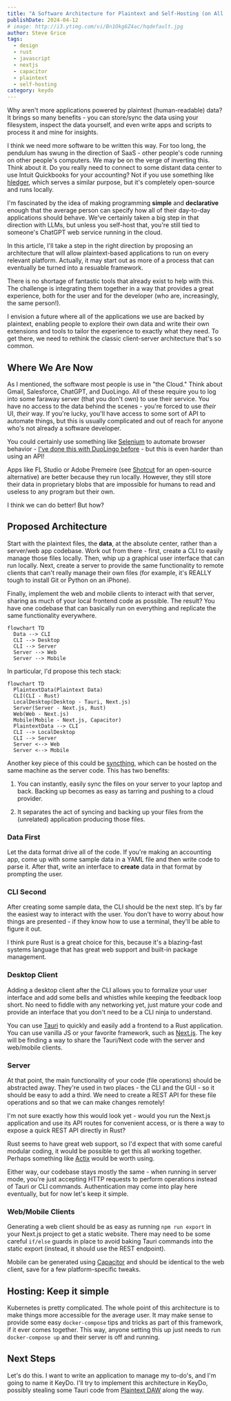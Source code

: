 ```yaml
---
title: "A Software Architecture for Plaintext and Self-Hosting (on All Platforms)"
publishDate: 2024-04-12
# image: http://i3.ytimg.com/vi/Bn1Okg6Z4ac/hqdefault.jpg
author: Steve Grice
tags:
  - design
  - rust
  - javascript
  - nextjs
  - capacitor
  - plaintext
  - self-hosting
category: keydo
---
```


Why aren't more applications powered by plaintext (human-readable) data? It brings so many benefits - you can store/sync the data using your filesystem, inspect the data yourself, and even write apps and scripts to process it and mine for insights.

I think we need more software to be written this way. For too long, the pendulum has swung in the direction of SaaS - other people's code running on other people's computers. We may be on the verge of inverting this. Think about it. Do you really need to connect to some distant data center to use Intuit Quickbooks for your accounting? Not if you use something like [hledger](https://hledger.org/), which serves a similar purpose, but it's completely open-source and runs locally.

I'm fascinated by the idea of making programming **simple** and **declarative** enough that the average person can specify how all of their day-to-day applications should behave. We've certainly taken a big step in that direction with LLMs, but unless you self-host that, you're still tied to someone's ChatGPT web service running in the cloud.

In this article, I'll take a step in the right direction by proposing an architecture that will allow plaintext-based applications to run on every relevant platform. Actually, it may start out as more of a process that can eventually be turned into a resuable framework.

There is no shortage of fantastic tools that already exist to help with this. The challenge is integrating them together in a way that provides a great experience, both for the user and for the developer (who are, increasingly, the same person!).

I envision a future where all of the applications we use are backed by plaintext, enabling people to explore their own data and write their own extensions and tools to tailor the experience to exactly what they need. To get there, we need to rethink the classic client-server architecture that's so common.

## Where We Are Now

As I mentioned, the software most people is use in "the Cloud." Think about Gmail, Salesforce, ChatGPT, and DuoLingo. All of these require you to log into some faraway server (that you don't own) to use their service. You have no access to the data behind the scenes - you're forced to use *their* UI, *their* way. If you're lucky, you'll have access to some sort of API to automate things, but this is usually complicated and out of reach for anyone who's not already a software developer.

You could certainly use something like [Selenium](../2020/90-sec/selenium-ubuntu) to automate browser behavior - [I've done this with DuoLingo before](../2020/duobot) - but this is even harder than using an API!

Apps like FL Studio or Adobe Premeire (see [Shotcut](https://shotcut.org/) for an open-source alternative) are better because they run locally. However, they still store their data in proprietary blobs that are impossible for humans to read and useless to any program but their own.

I think we can do better! But how?

## Proposed Architecture

Start with the plaintext files, the **data**, at the absolute center, rather than a server/web app codebase. Work out from there - first, create a CLI to easily manage those files locally. Then, whip up a graphical user interface that can run locally. Next, create a server to provide the same functionality to remote clients that can't really manage their own files (for example, it's REALLY tough to install Git or Python on an iPhone).

Finally, implement the web and mobile clients to interact with that server, sharing as much of your local frontend code as possible. The result? You have one codebase that can basically run on everything and replicate the same functionality everywhere.

```mermaid
flowchart TD
  Data --> CLI
  CLI --> Desktop
  CLI --> Server
  Server --> Web
  Server --> Mobile
```

In particular, I'd propose this tech stack:

```mermaid
flowchart TD
  PlaintextData(Plaintext Data)
  CLI(CLI - Rust)
  LocalDesktop(Desktop - Tauri, Next.js)
  Server(Server - Next.js, Rust)
  Web(Web - Next.js)
  Mobile(Mobile - Next.js, Capacitor)
  PlaintextData --> CLI
  CLI --> LocalDesktop
  CLI --> Server
  Server <--> Web
  Server <--> Mobile
```

Another key piece of this could be [syncthing](https://syncthing.net/), which can be hosted on the same machine as the server code. This has two benefits:

1. You can instantly, easily sync the files on your server to your laptop and back. Backing up becomes as easy as tarring and pushing to a cloud provider.

2. It separates the act of syncing and backing up your files from the (unrelated) application producing those files.


### Data First

Let the data format drive all of the code. If you're making an accounting app, come up with some sample data in a YAML file and then write code to parse it. After that, write an interface to **create** data in that format by prompting the user.

### CLI Second

After creating some sample data, the CLI should be the next step. It's by far the easiest way to interact with the user. You don't have to worry about how things are presented - if they know how to use a terminal, they'll be able to figure it out.

I think pure Rust is a great choice for this, because it's a blazing-fast systems language that has great web support and built-in package management.

### Desktop Client

Adding a desktop client after the CLI allows you to formalize your user interface and add some bells and whistles while keeping the feedback loop short. No need to fiddle with any networking yet, just mature your code and provide an interface that you don't need to be a CLI ninja to understand.

You can use [Tauri](https://tauri.app/) to quickly and easily add a frontend to a Rust application. You can use vanilla JS or your favorite framework, such as [Next.js](https://nextjs.org/). The key will be finding a way to share the Tauri/Next code with the server and web/mobile clients.

### Server

At that point, the main functionality of your code (file operations) should be abstracted away. They're used in two places - the CLI and the GUI - so it should be easy to add a third. We need to create a REST API for these file operations and so that we can make changes remotely!

I'm not sure exactly how this would look yet - would you run the Next.js application and use its API routes for convenient access, or is there a way to expose a quick REST API directly in Rust?

Rust seems to have great web support, so I'd expect that with some careful modular coding, it would be possible to get this all working together. Perhaps something like [Actix](https://actix.rs/) would be worth using.

Either way, our codebase stays mostly the same - when running in server mode, you're just accepting HTTP requests to perform operations instead of Tauri or CLI commands. Authentication may come into play here eventually, but for now let's keep it simple.

### Web/Mobile Clients

Generating a web client should be as easy as running `npm run export` in your Next.js project to get a static website. There may need to be some careful `if/else` guards in place to avoid baking Tauri commands into the static export (instead, it should use the REST endpoint).

Mobile can be generated using [Capacitor](https://capacitorjs.com/) and should be identical to the web client, save for a few platform-specific tweaks.

## Hosting: Keep it simple

Kubernetes is pretty complicated. The whole point of this architecture is to make things more accessible for the average user. It may make sense to provide some easy `docker-compose` tips and tricks as part of this framework, if it ever comes together. This way, anyone setting this up just needs to run `docker-compose up` and their server is off and running.

## Next Steps

Let's do this. I want to write an application to manage my to-do's, and I'm going to name it KeyDo. I'll try to implement this architecture in KeyDo, possibly stealing some Tauri code from [Plaintext DAW](/products/ptd) along the way.
